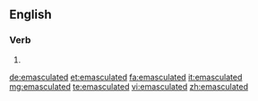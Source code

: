 ==English==

===Verb===
{{head|en}}

# {{en-past of|emasculate}}

[[de:emasculated]]
[[et:emasculated]]
[[fa:emasculated]]
[[it:emasculated]]
[[mg:emasculated]]
[[te:emasculated]]
[[vi:emasculated]]
[[zh:emasculated]]
